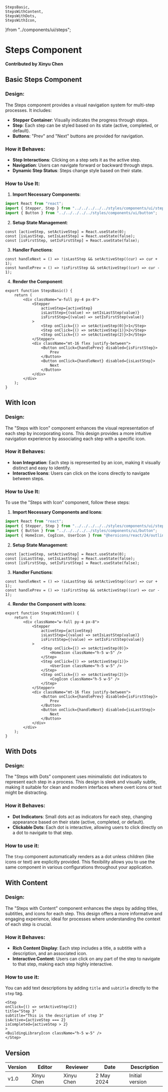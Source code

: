     StepsBasic,
    StepsWithContent,
    StepsWithDots,
    StepsWithIcon,
}from "../components/ui/steps";


# Steps Component

**Contributed by Xinyu Chen**

## Basic Steps Component
### Design:

The Steps component provides a visual navigation system for multi-step processes. It includes:

- **Stepper Container**: Visually indicates the progress through steps.
- **Step**: Each step can be styled based on its state (active, completed, or default).
- **Buttons**: "Prev" and "Next" buttons are provided for navigation.

### How it Behaves:

- **Step Interactions**: Clicking on a step sets it as the active step.
- **Navigation**: Users can navigate forward or backward through steps.
- **Dynamic Step Status**: Steps change style based on their state.

### How to Use It:
1. **Import Necessary Components**:
```jsx
import React from "react";
import { Stepper, Step } from "../../../../../styles/components/ui/stepper";
import { Button } from "../../../../../styles/components/ui/button";
```
2. **Setup State Management**:
```tsx
const [activeStep, setActiveStep] = React.useState(0);
const [isLastStep, setIsLastStep] = React.useState(false);
const [isFirstStep, setIsFirstStep] = React.useState(false);
```
3. **Handler Functions**:
```tsx
const handleNext = () => !isLastStep && setActiveStep((cur) => cur + 1);
const handlePrev = () => !isFirstStep && setActiveStep((cur) => cur - 1);
```
4. **Render the Component**:
```tsx
export function StepsBasic() {
    return (
        <div className="w-full py-4 px-8">
            <Stepper
                activeStep={activeStep}
                isLastStep={(value) => setIsLastStep(value)}
                isFirstStep={(value) => setIsFirstStep(value)}
            >
                <Step onClick={() => setActiveStep(0)}>1</Step>
                <Step onClick={() => setActiveStep(1)}>2</Step>
                <Step onClick={() => setActiveStep(2)}>3</Step>
            </Stepper>
            <div className="mt-16 flex justify-between">
                <Button onClick={handlePrev} disabled={isFirstStep}>
                    Prev
                </Button>
                <Button onClick={handleNext} disabled={isLastStep}>
                    Next
                </Button>
            </div>
        </div>
    );
}
```

<StepsBasic/>

## With Icon

### Design:

The "Steps with Icon" component enhances the visual representation of each step by incorporating icons. This design provides a more intuitive navigation experience by associating each step with a specific icon.

### How it Behaves:

- **Icon Integration**: Each step is represented by an icon, making it visually distinct and easy to identify.
- **Interactive Icons**: Users can click on the icons directly to navigate between steps.

### How to Use It:

To use the "Steps with Icon" component, follow these steps:

1. **Import Necessary Components and Icons**:
```jsx
import React from "react";
import { Stepper, Step } from "../../../../../styles/components/ui/stepper";
import { Button } from "../../../../../styles/components/ui/button";
import { HomeIcon, CogIcon, UserIcon } from "@heroicons/react/24/outline";
```
2. **Setup State Management**:
```tsx
const [activeStep, setActiveStep] = React.useState(0);
const [isLastStep, setIsLastStep] = React.useState(false);
const [isFirstStep, setIsFirstStep] = React.useState(false);
```
3. **Handler Functions**:
```tsx
const handleNext = () => !isLastStep && setActiveStep((cur) => cur + 1);
const handlePrev = () => !isFirstStep && setActiveStep((cur) => cur - 1);
```
4. **Render the Component with Icons**:
```tsx
export function StepsWithIcon() {
    return (
        <div className="w-full py-4 px-8">
            <Stepper
                activeStep={activeStep}
                isLastStep={(value) => setIsLastStep(value)}
                isFirstStep={(value) => setIsFirstStep(value)}
            >
                <Step onClick={() => setActiveStep(0)}>
                    <HomeIcon className="h-5 w-5" />
                </Step>
                <Step onClick={() => setActiveStep(1)}>
                    <UserIcon className="h-5 w-5" />
                </Step>
                <Step onClick={() => setActiveStep(2)}>
                    <CogIcon className="h-5 w-5" />
                </Step>
            </Stepper>
            <div className="mt-16 flex justify-between">
                <Button onClick={handlePrev} disabled={isFirstStep}>
                    Prev
                </Button>
                <Button onClick={handleNext} disabled={isLastStep}>
                    Next
                </Button>
            </div>
        </div>
    );
}
```

<StepsWithIcon/>

## With Dots
### Design:

The "Steps with Dots" component uses minimalistic dot indicators to represent each step in a process. This design is sleek and visually subtle, making it suitable for clean and modern interfaces where overt icons or text might be distracting.

### How it Behaves:

- **Dot Indicators**: Small dots act as indicators for each step, changing appearance based on their state (active, completed, or default).
- **Clickable Dots**: Each dot is interactive, allowing users to click directly on a dot to navigate to that step.

### How to use it:
The `Step` component automatically renders as a dot unless children (like icons or text) are explicitly provided. This flexibility allows you to use the same component in various configurations throughout your application.

<StepsWithDots/>

## With Content

### Design:

The "Steps with Content" component enhances the steps by adding titles, subtitles, and icons for each step. This design offers a more informative and engaging experience, ideal for processes where understanding the context of each step is crucial.

### How it Behaves:

- **Rich Content Display**: Each step includes a title, a subtitle with a description, and an associated icon.
- **Interactive Content**: Users can click on any part of the step to navigate to that step, making each step highly interactive.

### How to use it:
You can add text descriptions by adding `title` and `subtitle` directly to the `step` tag.
```tsx
<Step
onClick={() => setActiveStep(2)}
title="Step 3"
subtitle="This is the description of step 3"
isActive={activeStep === 2}
isCompleted={activeStep > 2}
>
<BuildingLibraryIcon className="h-5 w-5" />
</Step>
```

<StepsWithContent/>


## Version
| Version | Editor      | Reviewer      | Date       | Description     |
|---------|-------------|-------------|------------|-----------------|
| v1.0    | Xinyu Chen | Xinyu Chen | 2 May 2024 | Initial version |